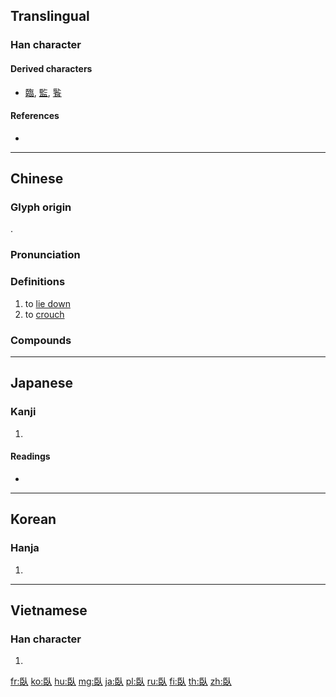 {{character info/new}}
{{also|卧}}
==Translingual==

===Han character===
{{Han char|rn=131|rad=臣|as=02|sn=8|four=78700|canj=SLO|ids=⿰臣人}}

====Derived characters====
* [[臨]], [[監]], [[䭆]]

====References====
* {{Han ref|kx=0999.170|dkj=30071|dj=1450.070|hdz=42801.030|uh=81E5|ud=33253|bh=AAD7|bd=43735}}

----

==Chinese==
{{zh-forms|s=卧}}

===Glyph origin===
{{Han etym}}
{{Han compound|臣|人|ls=ic}}.

===Pronunciation===
{{zh-pron
|m=wò
|c=ngo6
|h=pfs=
|md=nguô
|mn=qz,tw:ngō͘/xm,zz:gō/twv:gō͘
|w=3ngu
|mc=y
|oc=y
|ma=y
|cat=v
}}

===Definitions===
{{zh-hanzi}}

# to [[lie down]]
# to [[crouch]]

===Compounds===
{{zh-der|倒臥|嘗膽臥薪|北窗高臥|一床一臥|堅臥煙霞|一房一臥|安枕而臥|俯臥|仰臥|平臥莖|堅臥|平臥|堅臥白門|坐臥不寧|坐臥不安|吞花臥酒|偃臥|倒街臥巷|側臥|元龍高臥|偃旗臥鼓|抱火臥薪|房臥|眠霜臥雪|眠花臥柳|攀車臥轍|王祥臥冰|睡臥不寧|橫躺豎臥|攀轅臥轍|櫜弓臥鼓|橫臥|東山高臥|抵足而臥|臥龍|臥單|鐵臥單|臥薪嘗膽|臥魚|臥艙|臥軌|臥起|臥底|臥雪吞氈|臥月眠霜|臥車|臥具|臥不安枕|臥內|臥病在床|臥遊|臥碑|臥理|臥狼當道|臥室|臥榻鼾睡|臥雲|龍跳虎臥|高臥|臥冰|臥兔兒|袁安臥雪|臥牛城|臥蠶眉|臥虎藏龍|高臥東山|高枕而臥|臥雪眠霜|臥不安席|蛹臥|臥鼓偃旗|臥病|高枕安臥|臥房|被臥|臥旗息鼓|臥理淮陽|臥蛋|臥人兒|鋪臥|臥雪|臥虎|醉臥|起臥|臥床|臥治|臥鋪|藏龍臥虎|行動坐臥|臥龍岡|臥榻|臥果兒}}

----

==Japanese==

===Kanji===
{{ja-kanji|grade=|rs=臣02}}

# {{defn|lang=ja|sort=臣02}}

====Readings====
* {{ja-readings|on=[[が]] (ga)|kun=[[ふす]] (fusu)|nanori=}}

----

==Korean==

===Hanja===
{{ko-hanja|hangeul=와|eumhun=|rv=wa|mr=wa|y=wa}}

# {{defn|lang=ko|sort=臣02}}

----

==Vietnamese==

===Han character===
{{vi-hantu|[[ngọa]], [[ngoạ]]|rs=臣02}}

# {{defn|lang=vi|sort=臣02}}

[[fr:臥]]
[[ko:臥]]
[[hu:臥]]
[[mg:臥]]
[[ja:臥]]
[[pl:臥]]
[[ru:臥]]
[[fi:臥]]
[[th:臥]]
[[zh:臥]]